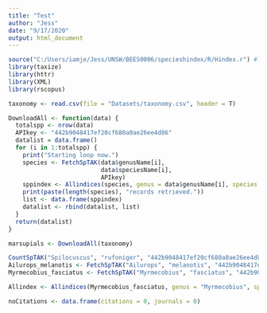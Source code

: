 ```yaml
---
title: "Test"
author: "Jess"
date: "9/17/2020"
output: html_document
---
```


```r
source("C:/Users/iamje/Jess/UNSW/BEES0006/specieshindex/R/Hindex.r") #load specieshindex functions
library(taxize)
library(httr)
library(XML)
library(rscopus)

taxonomy <- read.csv(file = "Datasets/taxonomy.csv", header = T)
```

```r
DownloadAll <- function(data) {
  totalspp <- nrow(data)
  APIkey <- "442b9048417ef20cf680a0ae26ee4d86"
  datalist = data.frame()
  for (i in 1:totalspp) {
    print("Starting loop now.")
    species <- FetchSpTAK(data$genusName[i],
                          data$speciesName[i], 
                          APIkey)
    sppindex <- Allindices(species, genus = data$genusName[i], species = data$speciesName[i])
    print(paste(length(species), "records retrieved."))
    list <- data.frame(sppindex)
    datalist <- rbind(datalist, list)
  }
  return(datalist)
}
```

```r
marsupials <- DownloadAll(taxonomy)

CountSpTAK("Spilocuscus", "rufoniger", "442b9048417ef20cf680a0ae26ee4d86") #0
Ailurops_melanotis <- FetchSpTAK("Ailurops", "melanotis", "442b9048417ef20cf680a0ae26ee4d86")
Myrmecobius_fasciatus <- FetchSpTAK("Myrmecobius", "fasciatus", "442b9048417ef20cf680a0ae26ee4d86")

Allindex <- Allindices(Myrmecobius_fasciatus, genus = "Myrmecobius", species = "fasciatus")

noCitations <- data.frame(citations = 0, journals = 0)
```


